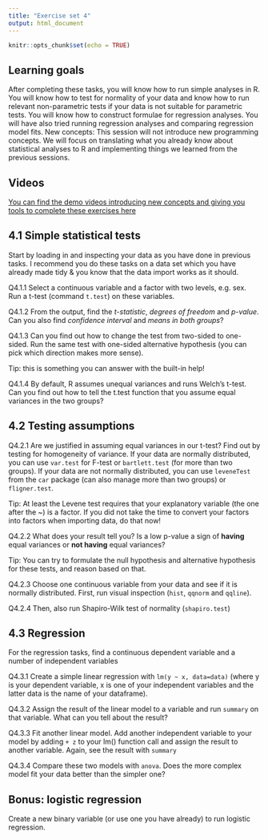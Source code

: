 ```yaml
---
title: "Exercise set 4"
output: html_document
---
```


```r
knitr::opts_chunk$set(echo = TRUE)
```

## Learning goals

After completing these tasks, you will know how to run simple analyses in R. You will know how to test for normality of your data and know how to run relevant non-parametric tests if your data is not suitable for parametric tests. You will know how to construct formulae for regression analyses. You will have also tried running regression analyses and comparing regression model fits. New concepts: This session will not introduce new programming concepts. We will focus on translating what you already know about statistical analyses to R and implementing things we learned from the previous sessions.

## Videos
[You can find the demo videos introducing new concepts and giving you tools to complete these exercises here](https://www.youtube.com/playlist?list=PLDDYJXmrJm8WjwEyPo12rOA1Gayxs2jMA)

## 4.1 Simple statistical tests

Start by loading in and inspecting your data as you have done in previous tasks. I recommend you do these tasks on a data set which you have already made tidy & you know that the data import works as it should.

Q4.1.1 Select a continuous variable and a factor with two levels, e.g. sex. Run a t-test (command `t.test`) on these variables.

Q4.1.2 From the output, find the *t-statistic*, *degrees of freedom* and *p-value*. Can you also find *confidence interval* and *means in both groups*?

Q4.1.3 Can you find out how to change the test from two-sided to one-sided. Run the same test with one-sided alternative hypothesis (you can pick which direction makes more sense).

Tip: this is something you can answer with the built-in help!

Q4.1.4 By default, R assumes unequal variances and runs Welch's t-test. Can you find out how to tell the t.test function that you assume equal variances in the two groups?

## 4.2 Testing assumptions
Q4.2.1 Are we justified in assuming equal variances in our t-test? Find out by testing for homogeneity of variance. If your data are normally distributed, you can use `var.test` for F-test or `bartlett.test` (for more than two groups). If your data are not normally distributed, you can use `leveneTest` from the `car` package (can also manage more than two groups) or `fligner.test`.

Tip: At least the Levene test requires that your explanatory variable (the one after the ~) is a factor. If you did not take the time to convert your factors into factors when importing data, do that now!

Q4.2.2 What does your result tell you? Is a low p-value a sign of **having** equal variances or **not having** equal variances? 

Tip: You can try to formulate the null hypothesis and alternative hypothesis for these tests, and reason based on that.

Q4.2.3 Choose one continuous variable from your data and see if it is normally distributed. First, run visual inspection (`hist`, `qqnorm` and `qqline`).

Q4.2.4 Then, also run Shapiro-Wilk test of normality (`shapiro.test`)

## 4.3 Regression
For the regression tasks, find a continuous dependent variable and a number of independent variables

Q4.3.1 Create a simple linear regression with `lm(y ~ x, data=data)` (where y is your dependent variable, x is one of your independent variables and the latter data is the name of your dataframe).

Q4.3.2 Assign the result of the linear model to a variable and run `summary` on that variable. What can you tell about the result?

Q4.3.3 Fit another linear model. Add another independent variable to your model by adding `+ z` to your lm() function call and assign the result to another variable. Again, see the result with `summary`

Q4.3.4 Compare these two models with `anova`. Does the more complex model fit your data better than the simpler one?

## Bonus: logistic regression
Create a new binary variable (or use one you have already) to run logistic regression. 
